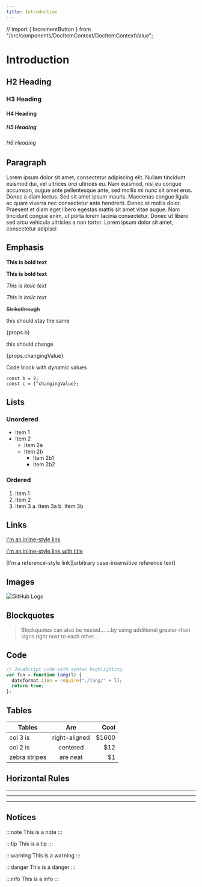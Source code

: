```yaml
---
title: Introduction
---
```


// import { IncrementButton } from "/src/components/DocItemContext/DocItemContextValue";

# Introduction

## H2 Heading

### H3 Heading

#### H4 Heading

##### H5 Heading

###### H6 Heading

## Paragraph

Lorem ipsum dolor sit amet, consectetur adipiscing elit. Nullam tincidunt euismod dui, vel ultrices orci ultrices eu. Nam euismod, nisl eu congue accumsan, augue ante pellentesque ante, sed mollis mi nunc sit amet eros. Donec a diam lectus. Sed sit amet ipsum mauris. Maecenas congue ligula ac quam viverra nec consectetur ante hendrerit. Donec et mollis dolor. Praesent et diam eget libero egestas mattis sit amet vitae augue. Nam tincidunt congue enim, ut porta lorem lacinia consectetur. Donec ut libero sed arcu vehicula ultricies a non tortor. Lorem ipsum dolor sit amet, consectetur adipisci

## Emphasis

**This is bold text**

**This is bold text**

_This is italic text_

_This is italic text_

~~Strikethrough~~

<DocItemContextValue propertyPath="a" />

this should stay the same

{props.b}

this should change

{props.changingValue}

Code block with dynamic values

```tsx
const b = 2;
const c = {^changingValue};
```

## Lists

### Unordered

- Item 1
- Item 2
  - Item 2a
  - Item 2b
    - Item 2b1
    - Item 2b2

### Ordered

1. Item 1
2. Item 2
3. Item 3
   a. Item 3a
   b. Item 3b

## Links

[I'm an inline-style link](https://www.google.com)

[I'm an inline-style link with title](https://www.google.com "Google's Homepage")

[I'm a reference-style link][arbitrary case-insensitive reference text]

## Images

![GitHub Logo](https://github.githubassets.com/images/modules/logos_page/GitHub-Mark.png)

## Blockquotes

> Blockquotes can also be nested...
> ...by using additional greater-than signs right next to each other...

## Code

```js
// JavaScript code with syntax highlighting.
var fun = function lang(l) {
  dateformat.i18n = require("./lang/" + l);
  return true;
};
```

## Tables

| Tables        |      Are      |   Cool |
| ------------- | :-----------: | -----: |
| col 3 is      | right-aligned | \$1600 |
| col 2 is      |   centered    |   \$12 |
| zebra stripes |   are neat    |    \$1 |

## Horizontal Rules

---

---

---

## Notices

:::note
This is a note
:::

:::tip
This is a tip
:::

:::warning
This is a warning
:::

:::danger
This is a danger
:::

:::info
This is a info
:::
